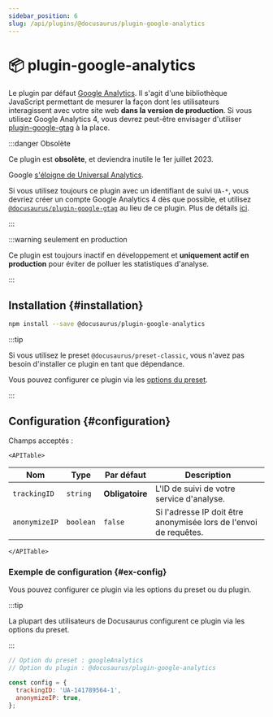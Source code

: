 ```yaml
---
sidebar_position: 6
slug: /api/plugins/@docusaurus/plugin-google-analytics
---
```


# 📦 plugin-google-analytics


Le plugin par défaut [Google Analytics](https://developers.google.com/analytics/devguides/collection/analyticsjs/). Il s'agit d'une bibliothèque JavaScript permettant de mesurer la façon dont les utilisateurs interagissent avec votre site web **dans la version de production**. Si vous utilisez Google Analytics 4, vous devrez peut-être envisager d'utiliser [plugin-google-gtag](./plugin-google-gtag.mdx) à la place.

:::danger Obsolète

Ce plugin est **obsolète**, et deviendra inutile le 1er juillet 2023.

Google [s'éloigne de Universal Analytics](https://blog.google/products/marketingplatform/analytics/prepare-for-future-with-google-analytics-4/).

Si vous utilisez toujours ce plugin avec un identifiant de suivi `UA-*`, vous devriez créer un compte Google Analytics 4 dès que possible, et utilisez [`@docusaurus/plugin-google-gtag`](./plugin-google-gtag.mdx) au lieu de ce plugin. Plus de détails [ici](https://github.com/facebook/docusaurus/issues/7221).

:::

:::warning seulement en production

Ce plugin est toujours inactif en développement et **uniquement actif en production** pour éviter de polluer les statistiques d'analyse.

:::

## Installation {#installation}

```bash npm2yarn
npm install --save @docusaurus/plugin-google-analytics
```

:::tip

Si vous utilisez le preset `@docusaurus/preset-classic`, vous n'avez pas besoin d'installer ce plugin en tant que dépendance.

Vous pouvez configurer ce plugin via les [options du preset](../../using-plugins.mdx#docusauruspreset-classic).

:::

## Configuration {#configuration}

Champs acceptés :

```mdx-code-block
<APITable>
```

| Nom           | Type      | Par défaut      | Description                                                       |
| ------------- | --------- | --------------- | ----------------------------------------------------------------- |
| `trackingID`  | `string`  | **Obligatoire** | L'ID de suivi de votre service d'analyse.                         |
| `anonymizeIP` | `boolean` | `false`         | Si l'adresse IP doit être anonymisée lors de l'envoi de requêtes. |

```mdx-code-block
</APITable>
```

### Exemple de configuration {#ex-config}

Vous pouvez configurer ce plugin via les options du preset ou du plugin.

:::tip

La plupart des utilisateurs de Docusaurus configurent ce plugin via les options du preset.

:::

```js config-tabs
// Option du preset : googleAnalytics
// Option du plugin : @docusaurus/plugin-google-analytics

const config = {
  trackingID: 'UA-141789564-1',
  anonymizeIP: true,
};
```
